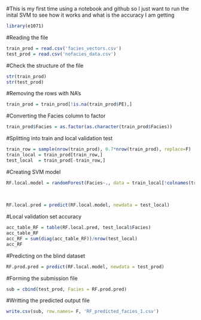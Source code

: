 #This is my first time using a notebook and github so I just want to run the inital SVM to see how it works and what is the accuracy I am getting


```{r}
library(e1071)
```

#Reading the file
```{r}
train_prod = read.csv('facies_vectors.csv')
test_prod = read.csv('nofacies_data.csv')
```


#Check the structure of the file 
```{r}
str(train_prod)
str(test_prod)
```


#Removing the rows with NA's
```{r}
train_prod = train_prod[!is.na(train_prod$PE),]
```


#Converting the Facies column to factor
```{r}
train_prod$Facies = as.factor(as.character(train_prod$Facies))
```

#Splitting into train and local validation test
```{r}
train_row = sample(nrow(train_prod), 0.7*nrow(train_prod), replace=F)
train_local = train_prod[train_row,]
test_local  = train_prod[-train_row,]
```

#Creating SVM model
```{r}
RF.local.model = randomForest(Facies~., data = train_local[!colnames(train_local) %in% c('Formation',
                                                                                 'Well.Name',
                                                                                 'Depth'
                                                                                 )])
RF.local.pred = predict(RF.local.model, newdata = test_local)
```

#Local validation set accuracy
```{r}
acc_table_RF = table(RF.local.pred, test_local$Facies)
acc_table_RF
acc_RF = sum(diag(acc_table_RF))/nrow(test_local)
acc_RF
```


#Predicting on the blind dataset
```{r}
RF.prod.pred = predict(RF.local.model, newdata = test_prod)
```

#Forming the submission file
```{r}
sub = cbind(test_prod, Facies = RF.prod.pred)
```

#Writting the predicted output file
```{r}
write.csv(sub, row.names= F, 'RF_predicted_facies_1.csv')
```

